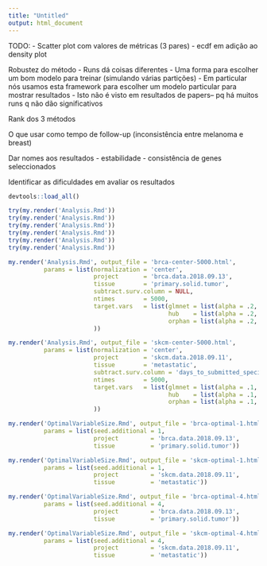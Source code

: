 ```yaml
---
title: "Untitled"
output: html_document
---
```


TODO:
 - Scatter plot com valores de métricas (3 pares)
 - ecdf em adição ao density plot

Robustez do método
 - Runs dá coisas diferentes
 - Uma forma para escolher um bom modelo para treinar (simulando várias partições)
 - Em particular nós usamos esta framework para escolher um modelo particular para mostrar resultados
 - Isto não é visto em resultados de papers-- pq há muitos runs q não dão significativos

Rank dos 3 métodos

O que usar como tempo de follow-up (inconsistência entre melanoma e breast)

Dar nomes aos resultados
 - estabilidade
 - consistência de genes seleccionados

Identificar as dificuldades em avaliar os resultados

```r
devtools::load_all()
```


```r
try(my.render('Analysis.Rmd'))
try(my.render('Analysis.Rmd'))
try(my.render('Analysis.Rmd'))
try(my.render('Analysis.Rmd'))
try(my.render('Analysis.Rmd'))
try(my.render('Analysis.Rmd'))

my.render('Analysis.Rmd', output_file = 'brca-center-5000.html', 
          params = list(normalization = 'center', 
                        project       = 'brca.data.2018.09.13',
                        tissue        = 'primary.solid.tumor',
                        subtract.surv.column = NULL,
                        ntimes        = 5000,
                        target.vars   = list(glmnet = list(alpha = .2, vars = 39), 
                                             hub    = list(alpha = .2, vars = 56), 
                                             orphan = list(alpha = .2, vars = 42))
                        ))

my.render('Analysis.Rmd', output_file = 'skcm-center-5000.html', 
          params = list(normalization = 'center', 
                        project       = 'skcm.data.2018.09.11', 
                        tissue        = 'metastatic',
                        subtract.surv.column = 'days_to_submitted_specimen_dx',
                        ntimes        = 5000, 
                        target.vars   = list(glmnet = list(alpha = .1, vars = 116), 
                                             hub    = list(alpha = .1, vars = 41),
                                             orphan = list(alpha = .1, vars = 111))
                        ))

```

```r
my.render('OptimalVariableSize.Rmd', output_file = 'brca-optimal-1.html', 
          params = list(seed.additional = 1,
                        project         = 'brca.data.2018.09.13',
                        tissue          = 'primary.solid.tumor'))

my.render('OptimalVariableSize.Rmd', output_file = 'skcm-optimal-1.html', 
          params = list(seed.additional = 1,
                        project         = 'skcm.data.2018.09.11',
                        tissue          = 'metastatic'))

my.render('OptimalVariableSize.Rmd', output_file = 'brca-optimal-4.html', 
          params = list(seed.additional = 4,
                        project         = 'brca.data.2018.09.13',
                        tissue          = 'primary.solid.tumor'))

my.render('OptimalVariableSize.Rmd', output_file = 'skcm-optimal-4.html', 
          params = list(seed.additional = 4,
                        project         = 'skcm.data.2018.09.11',
                        tissue          = 'metastatic'))
```





